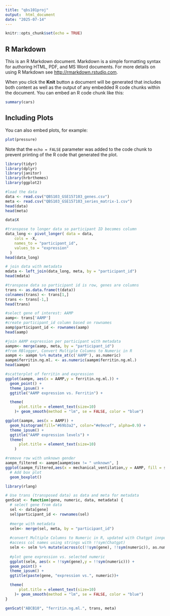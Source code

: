 ```yaml
---
title: "qbs101proj"
output:  html_document
date: "2025-07-14"
---
```


```r
knitr::opts_chunk$set(echo = TRUE)
```

## R Markdown

This is an R Markdown document. Markdown is a simple formatting syntax for authoring HTML, PDF, and MS Word documents. For more details on using R Markdown see <http://rmarkdown.rstudio.com>.

When you click the **Knit** button a document will be generated that includes both content as well as the output of any embedded R code chunks within the document. You can embed an R code chunk like this:

```r
summary(cars)
```

## Including Plots

You can also embed plots, for example:

```r
plot(pressure)
```

Note that the `echo = FALSE` parameter was added to the code chunk to prevent printing of the R code that generated the plot.
```r
library(tidyr)
library(dplyr)
library(janitor)
library(hrbrthemes)
library(ggplot2)
```


```r
#load the data
data <- read.csv("QBS103_GSE157103_genes.csv")
meta <- read.csv("QBS103_GSE157103_series_matrix-1.csv")
head(data)
head(meta)
```
```r
data$X
```

```r
#transpose to longer data so participant ID becomes column
data_long <- pivot_longer( data = data,
    cols = -X,  
    names_to = "participant_id",
    values_to = "expression"
  )
head(data_long)
```

```r
# join data with metadata
mdata <- left_join(data_long, meta, by = "participant_id")
head(mdata)
```

```r
#transpose data so participant id is row, genes are columns
trans <- as.data.frame(t(data))
colnames(trans) <- trans[1,]
trans <- trans[-1,]
head(trans)
```

```r
#select gene of interest: AAMP
aamp<- trans['AAMP']
#create participant_id column based on rownames
aamp$participant_id <- rownames(aamp)
head(aamp)

```

```r
#join AAMP expression per participant with metadata
aampm<- merge(aamp, meta, by = "participant_id")
#from RBlogger, Convert Multiple Columns to Numeric in R
aampm <- aampm %>% mutate_at(c('AAMP'), as.numeric)
aampm$ferritin.ng.ml. <- as.numeric(aampm$ferritin.ng.ml.)
head(aampm)

```


```r
#scatterplot of ferritin and expression
ggplot(aampm, aes(x = AAMP,y = ferritin.ng.ml.)) +
  geom_point() + 
  theme_ipsum() +
  ggtitle("AAMP expression vs. Ferritin") + 

  theme(
      plot.title = element_text(size=10)
    )+ geom_smooth(method = "lm", se = FALSE, color = "blue")
```
```r
ggplot(aampm, aes(x = AAMP)) +
  geom_histogram(fill="#69b3a2", color="#e9ecef", alpha=0.9) + 
  theme_ipsum() +
  ggtitle("AAMP expression levels") + 
  theme(
      plot.title = element_text(size=10)
    )
```


```r
#remove row with unknown gender
aampm_filtered <- aampm[aampm$sex != " unknown", ]
ggplot(aampm_filtered,aes(x = mechanical_ventilation,y = AAMP, fill = sex)) +
  # Add box plot
  geom_boxplot() 
```
```r
library(rlang)
```

```r
# Use trans (transposed data) as data and meta for metadata
genScat <- function(gene, numeric, data, metadata) {
  # select gene from data 
  sel <- data[gene]
  sel$participant_id <- rownames(sel)
  
  #merge with metadata 
  selm<- merge(sel, meta, by = "participant_id")
  
  #convert Multiple Columns to Numeric in R, updated with Chatgpt innput on way to achieve this that is not deprecated (without mutate_at())
  #access col names using strings with !!sym(Chatgpt)
  selm <- selm %>% mutate(across(c(!!sym(gene), !!sym(numeric)), as.numeric))
  
  #plot gene expression vs. selected numeric
  ggplot(selm, aes(x = !!sym(gene),y = !!sym(numeric))) +
  geom_point() + 
  theme_ipsum() +
  ggtitle(paste(gene, "expression vs.", numeric))+ 

  theme(
      plot.title = element_text(size=10)
    )+ geom_smooth(method = "lm", se = FALSE, color = "blue")
}
```

```r
genScat("ABCB10", "ferritin.ng.ml.", trans, meta)
```


